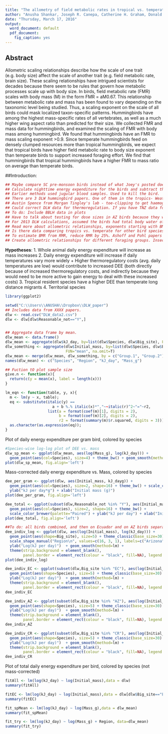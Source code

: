```yaml
---
title: "The allometry of field metabolic rates in tropical vs. temperate hummingbirds"
author: "Anusha Shankar, Joseph R. Canepa, Catherine H. Graham, Donald R. Powers"
date: "Thursday, March 17, 2016"
output:
  word_document: default
  pdf_document:
    fig_caption: yes
---
```

## Abstract
Allometric scaling relationships describe how the scale of one trait (e.g. body size) affect the scale of another trait (e.g. field metabolic rate, brain size). These scaling relationships have intrigued scientists for decades because there seem to be rules that govern how metabolic processes scale up with body size.  In birds, field metabolic rate (FMR) scales with body mass (M) in the form FMR = aM0.67. This relationship between metabolic rate and mass has been found to vary depending on the taxonomic level being studied. Thus, a scaling exponent on the scale of all birds could mask localized taxon-specific patterns. Hummingbirds have among the highest mass-specific rates of all vertebrates, as well as a much higher wing aspect ratio than predicted for their size. We collected FMR and mass data for hummingbirds, and examined the scaling of FMR with body mass among hummingbird. We found that hummingbirds have an FMR to mass scaling exponent >0.9. Since temperate hummingbirds feed on densely clumped resources more than tropical hummingbirds, we expect that tropical birds have higher field metabolic rate to body size exponent than temperate birds to support increased foraging effort. We find that hummingbirds that tropical hummingbirds have a higher FMR to mass ratio on average than temperate birds.

##Introduction:

```r
## Maybe compare SC pre-monsoon birds instead of what Joey's posted does with HC pre-monsoon birds. Because temperatures were similar for SC and Maqui/SL. HC was colder.
## Calculate nighttime energy expenditure for the birds and subtract that from total DEE, what is daytime energy expenditure? What is hourly daytime energy expenditure?
## Earlier methods used jugular blood samples. Used to kill the bird.
## There are 3 DLW hummingbird papers. One of them in the tropics- Weathers and Stiles. Don's done the other two. Harry Teebo, captive DLW. 
## Austin Spence from Morgan Tingley's lab - toe-clipping to get haemoglobin. Same guy who learned respirometry from Don.
## Could correct DLW data for thermoregulation. If you have TNZ data for the birds.
## To do: Include BBLH data in plots
## Have to talk about testing for dose sizes in AZ birds because they were fed and not injected.
## For 2013 DLW calculations, assumed the birds had total body water of 0.7 (i.e. 70% proportion of water to body mass). Speakman said this was okay.
## Read more about allometric relationships, exponents starting with BMR. Need to be able to explain why the slope is 1. Birds overall, FMR to mass slope is 0.68.
## Is there data comparing tropics vs. temperate for other bird species that I could analyze?
## To estimate BMR from RMR, reduce RMR by 25%. Ashoff and Pohl papers compare BMR and RMR
## Create allometric relationships for different foraging groups. Insectivores vs. granivores vs. nectarivores
```

**Hypotheses**:
1. Whole animal daily energy expenditure will increase as mass increases
2. Daily energy expenditure will increase if daily temperatures vary more widely
 + Higher thermoregulatory costs (avg. daily temperatures are low) would contribute to increased DEE (both directly because of increased thermoregulatory costs, and indirectly because they would need to be more active to gain energy to deal with these increased costs)
3. Tropical resident species have a higher DEE than temperate long distance migrants
4. Territorial species 

```r
library(ggplot2)

setwd("C:\\Users\\ANUSHA\\Dropbox\\DLW_paper")
## Includes data from XXXX papers.
dlw <- read.csv("DLW_data2.csv")
dlw <- dlw[dlw$Reasonable_not=="Y",]


## Aggregate data frame by mean.
dlw_mean <- data.frame()
dlw_mean <- aggregate(dlw$kJ_day, by=list(dlw$Species, dlw$Big_site), FUN="mean", na.omit=T)
dlw_something <- aggregate(dlw$Initial_mass, by=list(dlw$Species, dlw$Big_site), 
                           FUN="mean", na.omit=T)
dlw_mean <- merge(dlw_mean, dlw_something, by = c("Group.1", "Group.2"))
names(dlw_mean) <- c("Species", "Region", "kJ_day", "Mass_g")

## Fuction tO plot sample size
give.n <- function(x){
  return(c(y = mean(x), label = length(x)))
}

lm_eqn <- function(table, y, x){
  m <- lm(y ~ x, table);
  eq <- substitute(italic(y) == 
                     a + b %.% italic(x)*","~~italic(r)^2~"="~r2, 
                   list(a = format(coef(m)[1], digits = 2), 
                        b = format(coef(m)[2], digits = 2), 
                        r2 = format(summary(m)$r.squared, digits = 3)))
  as.character(as.expression(eq));                 
}
```

Plot of daily energy expenditure per gram bird, colored by species
```r
#Species-wise log-log plot of DEE vs. mass
dlw_sp_mean <- ggplot(dlw_mean, aes(log(Mass_g), log(kJ_day))) + 
  geom_point(aes(col=Species), size=4) + theme_bw() + geom_smooth(method=lm)
plot(dlw_sp_mean, fig.align='left')
```

Mass-corrected daily energy expenditure vs. Mass, colored by species
```r
dee_per_gram <- ggplot(dlw, aes(Initial_mass, kJ_dayg)) + 
  geom_point(aes(col=Species), size=2, shape=16) + theme_bw() + scale_color_brewer(palette="Paired") +
  ylab("kJ per day*g") + xlab("Initial mass (g)")
plot(dee_per_gram, fig.align='left')
```


```r
dee_total <- ggplot(subset(dlw,Reasonable_not %in% "Y"), aes(Initial_mass, kJ_day)) + 
  geom_point(aes(col=Species), size=2, shape=16) + theme_bw() + 
  scale_color_brewer(palette="Paired") + ylab("kJ per day") + xlab("Initial mass (g)")
plot(dee_total, fig.align='left')

##To do: all birds combined, and then on Ecuador and on AZ birds separately
dee_indiv_log <- ggplot(dlw, aes(log(Initial_mass), log(kJ_day))) + 
  geom_point(aes(shape=Big_site), size=5) + theme_classic(base_size=30) + xlab("Log(Mass (g))") +
  scale_shape_manual("Region\n", values=c(16, 3, 1), labels=c("Arizona", "Costa Rica", "Ecuador")) +
  ylab("Log(kJ per day)")  + geom_smooth(method=lm) + 
  theme(strip.background = element_blank(), 
        panel.border = element_rect(colour = "black", fill=NA), legend.key.height=unit(2,"line"))
plot(dee_indiv_log)

dee_indiv_EC <- ggplot(subset(dlw,Big_site %in% "EC"), aes(log(Initial_mass), log(kJ_day))) +
  geom_point(aes(shape=Species), size=5) + theme_classic(base_size=30) + xlab("Log(Mass (g))") + 
  ylab("Log(kJ per day)")  + geom_smooth(method=lm) + 
  theme(strip.background = element_blank(), 
        panel.border = element_rect(colour = "black", fill=NA), legend.key.height=unit(2,"line"))
dee_indiv_EC

dee_indiv_AZ <- ggplot(subset(dlw,Big_site %in% "AZ"), aes(log(Initial_mass), log(kJ_day))) +
  geom_point(aes(shape=Species), size=5) + theme_classic(base_size=30) + xlab("Log(Mass (g))") + 
  ylab("Log(kJ per day)")  + geom_smooth(method=lm) + 
  theme(strip.background = element_blank(), 
        panel.border = element_rect(colour = "black", fill=NA), legend.key.height=unit(2,"line"))
dee_indiv_AZ

dee_indiv_CR <- ggplot(subset(dlw,Big_site %in% "CR"), aes(log(Initial_mass), log(kJ_day))) +
  geom_point(aes(shape=Species), size=5) + theme_classic(base_size=30) + xlab("Log(Mass (g))") + 
  ylab("Log(kJ per day)")  + geom_smooth(method=lm) + 
  theme(strip.background = element_blank(), 
        panel.border = element_rect(colour = "black", fill=NA), legend.key.height=unit(2,"line"))
dee_indiv_CR
```

Plot of total daily energy expenditure per bird, colored by species (not mass-corrected)
```r
fitAll <- lm(log(kJ_day) ~ log(Initial_mass),data = dlw)
summary(fitAll)

fitEC <- lm(log(kJ_day) ~ log(Initial_mass),data = dlw[dlw$Big_site=="EC",])
summary(fitEC)

fit_spMean <- lm(log(kJ_day) ~ log(Mass_g),data = dlw_mean)
summary(fit_spMean)

fit_try <- lm(log(kJ_day) ~ log(Mass_g) + Region, data=dlw_mean)
summary(fit_try)
```